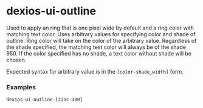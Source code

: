 
<Meta title="Utilities/dexios-ui-outline" />

# dexios-ui-outline

Used to apply an ring that is one pixel wide by default and a ring color with matching text color.
Uses arbitrary values for specifying color and shade of outline.
Ring color will take on the color of the arbitrary value.
Regardless of the shade specified, the matching text color will always be of the shade 950.
If the color specified has no shade, a text color without shade will be chosen.

Expected syntax for arbitrary value is in the `[color-shade_width]` form.

### Examples

```
dexios-ui-outline-[zinc-300]
```
